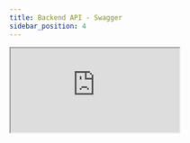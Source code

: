 ```yaml
---
title: Backend API - Swagger
sidebar_position: 4
---
```


<iframe
  src="https://fastapi-latest-7dcj.onrender.com/docs"
  style={{
    width: '100%',
    height: '80vh',
    border: 'none',
    minHeight: '600px',
  }}
/>



